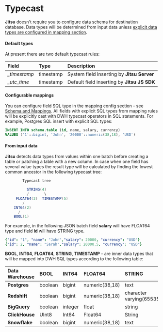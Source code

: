 # Typecast

**Jitsu** doesn't require you to configure data schema for destination database. Data types will be determined
from input data unless [explicit data types are configured in mapping section](/docs/configuration/schema-and-mappings).

#### Default types

At present there are two default typecast rules:

| Field | Type | Description |
| :--- | :--- | :--- |
| _\_timestamp_ | timestamp | System field inserting by **Jitsu Server** |
| _\_utc\_time_ | timestamp | Default field inserting by **Jitsu JS SDK** |

#### Configurable mappings

You can configure field SQL type in the mapping config section - see
[Schema and Mappings](/docs/configuration/schema-and-mappings#step-3-mapping).
All fields with explicit SQL types from mapping rules will be explicitly cast with DWH typecast operators in SQL statements. For example, Postgres SQL insert with explicit SQL types:

```sql
INSERT INTO schema.table (id, name, salary, currency) 
VALUES ('1'::bigint, 'John', '20000'::numeric(38,18), 'USD')
```

#### From input data

**Jitsu** detects data types from values within one batch before creating a table or patching a table with a new column. In case when one field has several value types the result type will be calculated by finding the lowest common ancestor in the following typecast tree:

```java
        Typecast tree

          STRING(4)
          /       \
     FLOAT64(3)  TIMESTAMP(5)
        /
    INT64(2)
      /
    BOOL(1) 
```

  
For example, in the following JSON batch field **salary** will have FLOAT64 type and field **id** will have STRING type.

```yaml
{"id": "1", "name": "John","salary": 20000, "currency": "USD"}
{"id": 2, "name": "Sarah","salary": 20000.5, "currency": "USD"}
```

**BOOL**, **INT64**, **FLOAT64**, **STRING**, **TIMESTAMP** - are inner data types that will be mapped into DWH SQL types according to the following table:

| Data Warehouse | BOOL | INT64 | FLOAT64 | STRING | TIMESTAMP |
| :--- | :--- | :--- | :--- | :--- | :--- |
| **Postgres** | boolean | bigint | numeric\(38,18\) | text | timestamp |
| **Redshift** | boolean | bigint | numeric\(38,18\) | character varying\(65535\) | timestamp |
| **BigQuery** | boolean | integer | float | string | timestamp |
| **ClickHouse** | UInt8 | Int64 | Float64 | String | DateTime |
| **Snowflake** | boolean | bigint | numeric\(38,18\) | text | timestamp\(6\) |

 

